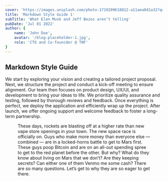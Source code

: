 ```yaml
---
cover: 'https://images.unsplash.com/photo-1719209618812-a11aea8d1a32?q=80&w=2908&auto=format&fit=crop&ixlib=rb-4.0.3&ixid=M3wxMjA3fDB8MHxwaG90by1wYWdlfHx8fGVufDB8fHx8fA%3D%3D'
title: 'Markdown Style Guide 1'
subTitle: 'What Elon Musk and Jeff Bezos aren’t telling'
pubDate: 'Jul 01 2022'
author: {
    name: 'John Doe',
    avatar: '/blog-placeholder-1.jpg',
    role: 'CTO and Co-founcder @ TNF'
}
---
```


## Markdown Style Guide

We start by exploring your vision and creating a tailored project proposal. Next, we structure the project and conduct a kick-off meeting to ensure alignment. Our team then focuses on product design, UX/UI, and development to bring your ideas to life. We prioritize quality assurance and testing, followed by thorough reviews and feedback. Once everything is perfect, we deploy the application and efficiently wrap up the project. After launch, we offer ongoing support and welcome feedback to foster a long-term partnership.

<Figure
    alt=''
    src='https://images.unsplash.com/photo-1719209618812-a11aea8d1a32?q=80&w=2908&auto=format&fit=crop&ixlib=rb-4.0.3&ixid=M3wxMjA3fDB8MHxwaG90by1wYWdlfHx8fGVufDB8fHx8fA%3D%3D'
    caption='Image 1. Man standing  in the white costume @Freepik'
    width={2908}
    height={4362}
    maxHeight={300}
/>

These days, rockets are blasting off at a higher rate than new vape store openings in your town.
The new space race is officially on. Guys who make more money than everyone else — combined — are in a locked-horns battle to get to Mars first. These guys poop Bitcoin and are on an all-out spending spree to get to the red planet before the other.
But why? What do they know about living on Mars that we don’t? Are they keeping secrets? Can either one of them Venmo me some cash? There are so many questions.
Let’s get to why they are so eager to get there.

